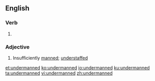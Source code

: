 ==English==

===Verb===
{{head|en|verb form}}

# {{en-past of|underman}}

===Adjective===
{{en-adj}}

# Insufficiently [[manned]]; [[understaffed]]

[[et:undermanned]]
[[ko:undermanned]]
[[io:undermanned]]
[[ku:undermanned]]
[[ta:undermanned]]
[[vi:undermanned]]
[[zh:undermanned]]